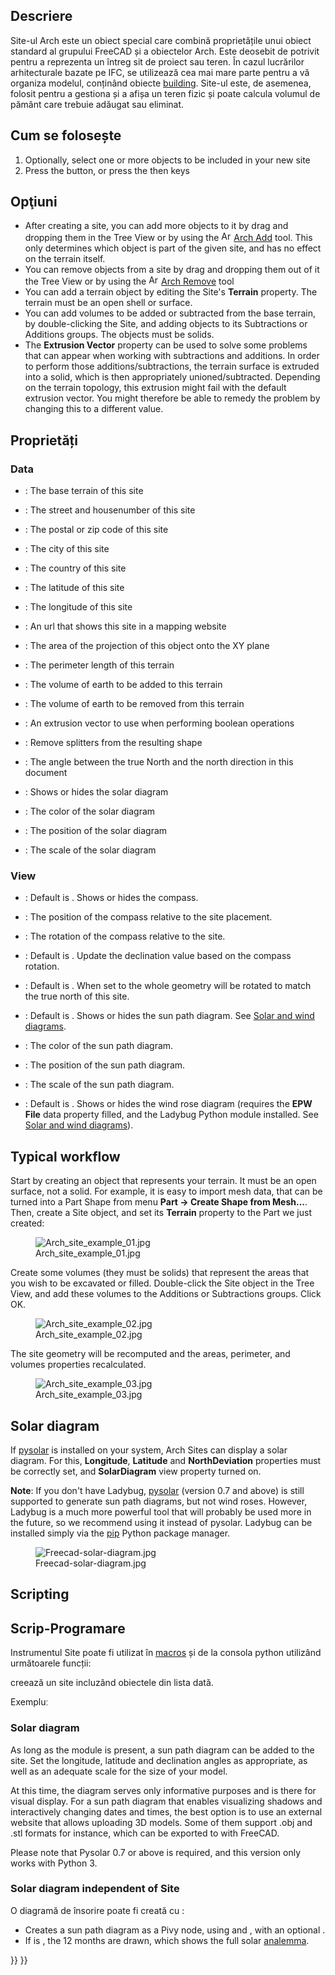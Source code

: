 <languages/>

{{Docnav
|[[BIM_Project|Project]]
|[[Arch_Building|Building]]
|[[BIM_Workbench|BIM]]
|IconL=BIM_Project.svg
|IconR=Arch_Building.svg
|IconC=Workbench_BIM.svg
}}

{{VeryImportantMessage|THIS COMMAND IS PART OF THE INTEGRATED [[BIM_Workbench|BIM WORKBENCH]] IN V1.0<br>
This page has been updated for that version.}}

<div class="mw-translate-fuzzy">
{{GuiCommand|Name=Arch Site|Workbenches=[[Arch_Workbench/ro|Arch]]|MenuLocation=Arch → Site|Shortcut=S I|SeeAlso=[[Arch Floor|Arch Floor]], [[Arch Building|Arch Building]]}}
</div>

<span id="Description"></span>
==Descriere==

<div class="mw-translate-fuzzy">
Site-ul Arch este un obiect special care combină proprietățile unui obiect standard al grupului FreeCAD și a obiectelor Arch. Este deosebit de potrivit pentru a reprezenta un întreg sit de proiect sau teren. În cazul lucrărilor arhitecturale bazate pe IFC, se utilizează cea mai mare parte pentru a vă organiza modelul, conținând obiecte [[Arch Building|building]]. Site-ul este, de asemenea, folosit pentru a gestiona și a afișa un teren fizic și poate calcula volumul de pământ care trebuie adăugat sau eliminat.
</div>

<span id="Usage"></span>
<div class="mw-translate-fuzzy">
== Cum se folosește ==
</div>

<div class="mw-translate-fuzzy">
# Optionally, select one or more objects to be included in your new site
# Press the {{KEY|[[Image:Arch Site.png|16px]] '''Arch Site'''}} button, or press the {{KEY|S}} then {{KEY|I}} keys
</div>

<span id="Options"></span>
== Opţiuni ==

<div class="mw-translate-fuzzy">
* After creating a site, you can add more objects to it by drag and dropping them in the Tree View or by using the [[Image:Arch Add.png|16px]] [[Arch Add|Arch Add]] tool. This only determines which object is part of the given site, and has no effect on the terrain itself.
* You can remove objects from a site by drag and dropping them out of it the Tree View or by using the [[Image:Arch Remove.png|16px]] [[Arch Remove|Arch Remove]] tool
* You can add a terrain object by editing the Site's '''Terrain''' property. The terrain must be an open shell or surface.
* You can add volumes to be added or subtracted from the base terrain, by double-clicking the Site, and adding objects to its Subtractions or Additions groups. The objects must be solids.
* The '''Extrusion Vector''' property can be used to solve some problems that can appear when working with subtractions and additions. In order to perform those additions/subtractions, the terrain surface is extruded into a solid, which is then appropriately unioned/subtracted. Depending on the terrain topology, this extrusion might fail with the default extrusion vector. You might therefore be able to remedy the problem by changing this to a different value.
</div>

<span id="Properties"></span>
==Proprietăți==

=== Data ===

{{Properties_Title|Site}}

<div class="mw-translate-fuzzy">
* {{PropertyData|Terrain}}: The base terrain of this site
* {{PropertyData|Address}}: The street and housenumber of this site
* {{PropertyData|Postal Code}}: The postal or zip code of this site
* {{PropertyData|City}}: The city of this site
* {{PropertyData|Country}}: The country of this site
* {{PropertyData|Latitude}}: The latitude of this site
* {{PropertyData|Longitude}}: The longitude of this site
* {{PropertyData|Url}}: An url that shows this site in a mapping website
* {{PropertyData|Projected Area}}: The area of the projection of this object onto the XY plane
* {{PropertyData|Perimeter}}: The perimeter length of this terrain
* {{PropertyData|Addition Volume}}: The volume of earth to be added to this terrain
* {{PropertyData|Subtraction Volume}}: The volume of earth to be removed from this terrain
* {{PropertyData|Extrusion Vector}}: An extrusion vector to use when performing boolean operations
* {{PropertyData|Remove Splitter}}: Remove splitters from the resulting shape
* {{PropertyData|North Deviation}}: The angle between the true North and the north direction in this document
* {{PropertyView|Solar Diagram}}: Shows or hides the solar diagram
* {{PropertyView|Solar Diagram Color}}: The color of the solar diagram
* {{PropertyView|Solar Diagram Position}}: The position of the solar diagram
* {{PropertyView|Solar Diagram Scale}}: The scale of the solar diagram
</div>

=== View ===

{{Properties_Title|Compass}}

* {{PropertyView|Compass|Bool}}: Default is {{Value|False}}. Shows or hides the compass.
* {{PropertyView|Compass Position|Vector}}: The position of the compass relative to the site placement.
* {{PropertyView|Compass Rotation|Angle}}: The rotation of the compass relative to the site.
* {{PropertyView|Update Declination|Bool}}: Default is {{Value|False}}. Update the declination value based on the compass rotation.

{{Properties_Title|Site}}

* {{PropertyView|Orientation|Enumeration}}: Default is {{Value|Project North}}. When set to {{Value|True North}} the whole geometry will be rotated to match the true north of this site.
* {{PropertyView|Solar Diagram|Bool}}: Default is {{Value|False}}. Shows or hides the sun path diagram. See [[#Solar_and_wind_diagrams|Solar and wind diagrams]].
* {{PropertyView|Solar Diagram Color|Color}}: The color of the sun path diagram.
* {{PropertyView|Solar Diagram Position|Vector}}: The position of the sun path diagram.
* {{PropertyView|Solar Diagram Scale|Float}}: The scale of the sun path diagram.
* {{PropertyView|Wind Rose|Bool}}: Default is {{value|False}}. Shows or hides the wind rose diagram (requires the '''EPW File''' data property filled, and the Ladybug Python module installed. See [[#Solar_and_wind_diagrams|Solar and wind diagrams]]).

== Typical workflow ==

<div class="mw-translate-fuzzy">
Start by creating an object that represents your terrain. It must be an open surface, not a solid. For example, it is easy to import mesh data, that can be turned into a Part Shape from menu '''Part -> Create Shape from Mesh...'''. Then, create a Site object, and set its '''Terrain''' property to the Part we just created:
</div>

[[Image:Arch site example 01.jpg]]

Create some volumes (they must be solids) that represent the areas that you wish to be excavated or filled. Double-click the Site object in the Tree View, and add these volumes to the Additions or Subtractions groups. Click OK.

[[Image:Arch site example 02.jpg]]

The site geometry will be recomputed and the areas, perimeter, and volumes properties recalculated.

[[Image:Arch site example 03.jpg]]

<span id="Solar_and_wind_diagrams"></span>
<div class="mw-translate-fuzzy">
== Solar diagram ==
</div>

<div class="mw-translate-fuzzy">
If [http://pysolar.org/ pysolar] is installed on your system, Arch Sites can display a solar diagram. For this, '''Longitude''', '''Latitude''' and '''NorthDeviation''' properties must be correctly set, and '''SolarDiagram''' view property turned on. {{Version|0.17}}
</div>

'''Note''': If you don't have Ladybug, [http://pysolar.org/ pysolar] (version 0.7 and above) is still supported to generate sun path diagrams, but not wind roses. However, Ladybug is a much more powerful tool that will probably be used more in the future, so we recommend using it instead of pysolar. Ladybug can be installed simply via the  [https://github.com/ladybug-tools/ladybug?tab=readme-ov-file#installation pip] Python package manager.

[[Image:Freecad-solar-diagram.jpg]]

==Scripting==

<div class="mw-translate-fuzzy">
== Scrip-Programare ==
</div>

<div class="mw-translate-fuzzy">
Instrumentul Site poate fi utilizat în [[macros]] și de la consola python utilizând următoarele funcții:
</div>

{{Code|code=
Site = makeSite(objectslist=None, baseobj=None, name="Site")
}}

<div class="mw-translate-fuzzy">
creează un site incluzând obiectele din lista dată.
</div>

Exempluː
{{Code|code=
import FreeCAD, Draft, Arch

p1 = FreeCAD.Vector(0, 0, 0)
p2 = FreeCAD.Vector(2000, 0, 0)
baseline = Draft.makeLine(p1, p2)
Wall = Arch.makeWall(baseline, length=None, width=150, height=2000)
FreeCAD.ActiveDocument.recompute()

Building = Arch.makeBuilding([Wall])
Site = Arch.makeSite([Building])

FreeCAD.ActiveDocument.recompute()
FreeCAD.Gui.ActiveDocument.ActiveView.viewIsometric()
}}

=== Solar diagram ===

As long as the {{incode|pysolar}} module is present, a sun path diagram can be added to the site. Set the longitude, latitude and declination angles as appropriate, as well as an adequate scale for the size of your model.

At this time, the diagram serves only informative purposes and is there for visual display. For a sun path diagram that enables visualizing shadows and interactively changing dates and times, the best option is to use an external website that allows uploading 3D models. Some of them support .obj and .stl formats for instance, which can be exported to with FreeCAD. 

Please note that Pysolar 0.7 or above is required, and this version only works with Python 3.

{{Code|code=
Site.Longitude = -46.38
Site.Latitude = -23.33
Site.Declination = 30
# Uncomment if you want to show the compass
# Site.ViewObject.Compass = True

Site.ViewObject.SolarDiagram = True
Site.ViewObject.SolarDiagramScale = 10000
FreeCAD.ActiveDocument.recompute()
}}

=== Solar diagram independent of Site ===

<div class="mw-translate-fuzzy">
O diagramă de însorire poate fi creată cu :
</div>
{{Code|code=
Node = makeSolarDiagram(longitude, latitude, scale=1, complete=False)
}}

* Creates a sun path diagram as a Pivy node, using {{incode|longitude}} and {{incode|latitude}}, with an optional {{incode|scale}}.
* If {{incode|complete}} is {{incode|True}}, the 12 months are drawn, which shows the full solar [https://en.wikipedia.org/wiki/Analemma analemma].

{{Code|code=
import FreeCADGui, Arch

Node = Arch.makeSolarDiagram(-46.38, -23.33, scale=10000, complete=True)
FreeCAD.Gui.ActiveDocument.ActiveView.getSceneGraph().addChild(Node)
}}


<div class="mw-translate-fuzzy">
{{docnav|[[Arch_Building|Building]]|[[Arch_Reference|Reference]]|[[Arch_Workbench/ro|Arch]]|IconL=Arch_Building.svg |IconC=Workbench_Arch.svg |IconR=Arch_Reference.svg}}
</div>

{{BIM_Tools_navi{{#translation:}}}}
{{Userdocnavi{{#translation:}}}}